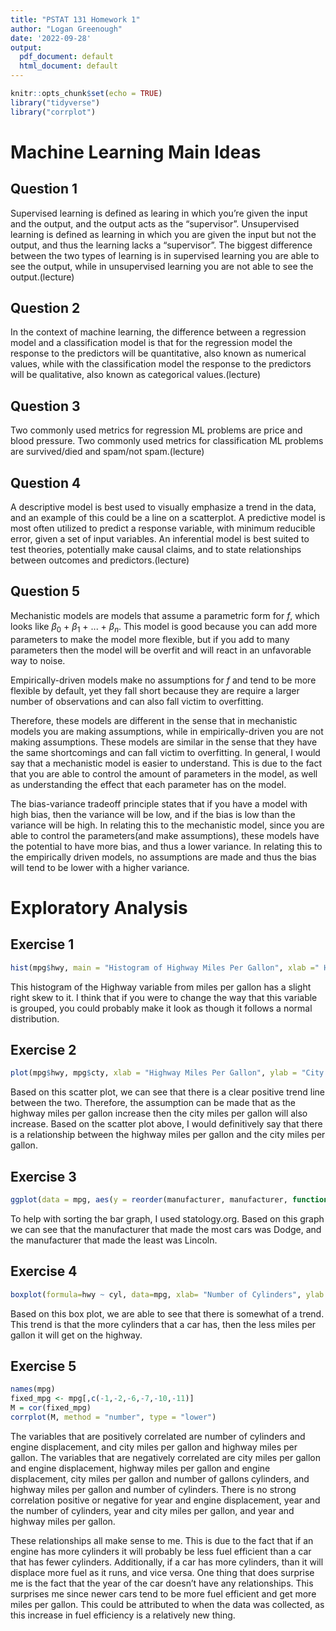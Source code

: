 ```yaml
---
title: "PSTAT 131 Homework 1"
author: "Logan Greenough"
date: '2022-09-28'
output:
  pdf_document: default
  html_document: default
---
```


```r
knitr::opts_chunk$set(echo = TRUE)
library("tidyverse")
library("corrplot")
```
# Machine Learning Main Ideas

## Question 1
Supervised learning is defined as learing in which you're given the input and the output, and the output acts as the "supervisor". Unsupervised learning is defined as learning in which you are given the input but not the output, and thus the learning lacks a "supervisor". The biggest difference between the two types of learning is in supervised learning you are able to see the output, while in unsupervised learning you are not able to see the output.(lecture)

## Question 2
In the context of machine learning, the difference between a regression model and a classification model is that for the regression model the response to the predictors will be quantitative, also known as numerical values, while with the classification model the response to the predictors will be qualitative, also known as categorical values.(lecture)

## Question 3
Two commonly used metrics for regression ML problems are price and blood pressure. Two commonly used metrics for classification ML problems are survived/died and spam/not spam.(lecture)

## Question 4
A descriptive model is best used to visually emphasize a trend in the data, and an example of this could be a line on a scatterplot.
A predictive model is most often utilized to predict a response variable, with minimum reducible error, given a set of input variables. 
An inferential model is best suited to test theories, potentially make causal claims, and to state relationships between outcomes and predictors.(lecture)

## Question 5
Mechanistic models are models that assume a parametric form for $f$, which looks like $\beta_0$ + $\beta_1$ + $...$ + $\beta_n$. This model is good because you can add more parameters to make the model more flexible, but if you add to many parameters then the model will be overfit and will react in an unfavorable way to noise.

Empirically-driven models make no assumptions for $f$ and tend to be more flexible by default, yet they fall short because they are require a larger number of observations and can also fall victim to overfitting.

Therefore, these models are different in the sense that in mechanistic models you are making assumptions, while in empirically-driven you are not making assumptions. These models are similar in the sense that they have the same shortcomings and can fall victim to overfitting.
In general, I would say that a mechanistic model is easier to understand. This is due to the fact that you are able to control the amount of parameters in the model, as well as understanding the effect that each parameter has on the model.

The bias-variance tradeoff principle states that if you have a model with high bias, then the variance will be low, and if the bias is low than the variance will be high. In relating this to the mechanistic model, since you are able to control the parameters(and make assumptions), these models have the potential to have more bias, and thus a lower variance. In relating this to the empirically driven models, no assumptions are made and thus the bias will tend to be lower with a higher variance.

# Exploratory Analysis

## Exercise 1
```r
hist(mpg$hwy, main = "Histogram of Highway Miles Per Gallon", xlab =" Highway Miles Per Gallon")
```

This histogram of the Highway variable from miles per gallon has a slight right skew to it. I think that if you were to change the way that this variable is grouped, you could probably make it look as though it follows a normal distribution. 

## Exercise 2
```r
plot(mpg$hwy, mpg$cty, xlab = "Highway Miles Per Gallon", ylab = "City Miles Per Gallon", main = "Highway Miles Per Gallon vs City Miles Per Gallon")
```

Based on this scatter plot, we can see that there is a clear positive trend line between the two. Therefore, the assumption can be made that as the highway miles per gallon increase then the city miles per gallon will also increase. Based on the scatter plot above, I would definitively say that there is a relationship between the highway miles per gallon and the city miles per gallon.

## Exercise 3

```r
ggplot(data = mpg, aes(y = reorder(manufacturer, manufacturer, function(y)-length(y)))) + geom_bar(stat = 'count') + labs(x = "Number of Cars", y = "Manufacturer")
```

To help with sorting the bar graph, I used statology.org. Based on this graph we can see that the manufacturer that made the most cars was Dodge, and the manufacturer that made the least was Lincoln. 

## Exercise 4

```r
boxplot(formula=hwy ~ cyl, data=mpg, xlab= "Number of Cylinders", ylab = "Miles Per Gallon on the Highway")
```

Based on this box plot, we are able to see that there is somewhat of a trend. This trend is that the more cylinders that a car has, then the less miles per gallon it will get on the highway.

## Exercise 5

```r
names(mpg)
fixed_mpg <- mpg[,c(-1,-2,-6,-7,-10,-11)]
M = cor(fixed_mpg)
corrplot(M, method = "number", type = "lower")
```

The variables that are positively correlated are number of cylinders and engine displacement, and city miles per gallon and highway miles per gallon. The variables that are negatively correlated are city miles per gallon and engine displacement, highway miles per gallon and engine displacement, city miles per gallon and number of gallons cylinders, and highway miles per gallon and number of cylinders. There is no strong correlation positive or negative for year and engine displacement, year and the number of cylinders, year and city miles per gallon, and year and highway miles per gallon.

These relationships all make sense to me. This is due to the fact that if an engine has more cylinders it will probably be less fuel efficient than a car that has fewer cylinders. Additionally, if a car has more cylinders, than it will displace more fuel as it runs, and vice versa. One thing that does surprise me is the fact that the year of the car doesn't have any relationships. This surprises me since newer cars tend to be more fuel efficient and get more miles per gallon. This could be attributed to when the data was collected, as this increase in fuel efficiency is a relatively new thing. 